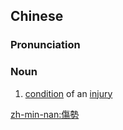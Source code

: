 {{also|伤势}}
==Chinese==
{{zh-forms|s=伤势}}

===Pronunciation===
{{zh-pron
|m=shāngshì
|c=soeng1 sai3
|mn=qz,tw,xm:siong-sè/zz:siang-sì/twvk:siong-sì
|cat=n
}}

===Noun===
{{zh-noun}}

# [[condition]] of an [[injury]]

[[zh-min-nan:傷勢]]